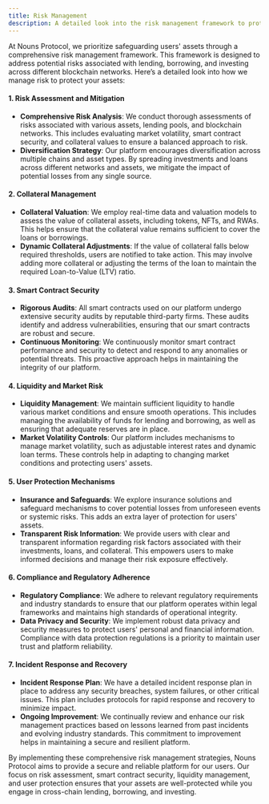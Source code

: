 ```yaml
---
title: Risk Management
description: A detailed look into the risk management framework to protect users’ assets.
---
```


At Nouns Protocol, we prioritize safeguarding users' assets through a comprehensive risk management framework. This framework is designed to address potential risks associated with lending, borrowing, and investing across different blockchain networks. Here’s a detailed look into how we manage risk to protect your assets:

#### **1. Risk Assessment and Mitigation**

- **Comprehensive Risk Analysis**: We conduct thorough assessments of risks associated with various assets, lending pools, and blockchain networks. This includes evaluating market volatility, smart contract security, and collateral values to ensure a balanced approach to risk.
- **Diversification Strategy**: Our platform encourages diversification across multiple chains and asset types. By spreading investments and loans across different networks and assets, we mitigate the impact of potential losses from any single source.

#### **2. Collateral Management**

- **Collateral Valuation**: We employ real-time data and valuation models to assess the value of collateral assets, including tokens, NFTs, and RWAs. This helps ensure that the collateral value remains sufficient to cover the loans or borrowings.
- **Dynamic Collateral Adjustments**: If the value of collateral falls below required thresholds, users are notified to take action. This may involve adding more collateral or adjusting the terms of the loan to maintain the required Loan-to-Value (LTV) ratio.

#### **3. Smart Contract Security**

- **Rigorous Audits**: All smart contracts used on our platform undergo extensive security audits by reputable third-party firms. These audits identify and address vulnerabilities, ensuring that our smart contracts are robust and secure.
- **Continuous Monitoring**: We continuously monitor smart contract performance and security to detect and respond to any anomalies or potential threats. This proactive approach helps in maintaining the integrity of our platform.

#### **4. Liquidity and Market Risk**

- **Liquidity Management**: We maintain sufficient liquidity to handle various market conditions and ensure smooth operations. This includes managing the availability of funds for lending and borrowing, as well as ensuring that adequate reserves are in place.
- **Market Volatility Controls**: Our platform includes mechanisms to manage market volatility, such as adjustable interest rates and dynamic loan terms. These controls help in adapting to changing market conditions and protecting users' assets.

#### **5. User Protection Mechanisms**

- **Insurance and Safeguards**: We explore insurance solutions and safeguard mechanisms to cover potential losses from unforeseen events or systemic risks. This adds an extra layer of protection for users' assets.
- **Transparent Risk Information**: We provide users with clear and transparent information regarding risk factors associated with their investments, loans, and collateral. This empowers users to make informed decisions and manage their risk exposure effectively.

#### **6. Compliance and Regulatory Adherence**

- **Regulatory Compliance**: We adhere to relevant regulatory requirements and industry standards to ensure that our platform operates within legal frameworks and maintains high standards of operational integrity.
- **Data Privacy and Security**: We implement robust data privacy and security measures to protect users' personal and financial information. Compliance with data protection regulations is a priority to maintain user trust and platform reliability.

#### **7. Incident Response and Recovery**

- **Incident Response Plan**: We have a detailed incident response plan in place to address any security breaches, system failures, or other critical issues. This plan includes protocols for rapid response and recovery to minimize impact.
- **Ongoing Improvement**: We continually review and enhance our risk management practices based on lessons learned from past incidents and evolving industry standards. This commitment to improvement helps in maintaining a secure and resilient platform.

By implementing these comprehensive risk management strategies, Nouns Protocol aims to provide a secure and reliable platform for our users. Our focus on risk assessment, smart contract security, liquidity management, and user protection ensures that your assets are well-protected while you engage in cross-chain lending, borrowing, and investing.
